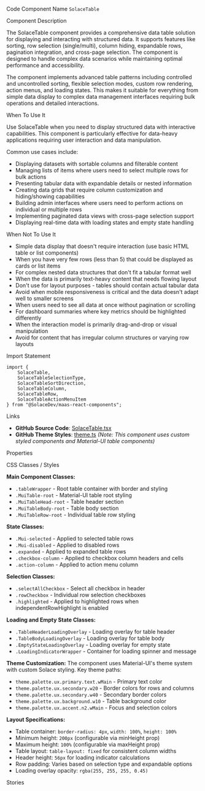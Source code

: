 
<Meta of={SolaceTableStories} />

<Title>Solace Table</Title>

<Description of={SolaceTableStories} />

<Subtitle>Code Component Name</Subtitle>
`SolaceTable`

<Subtitle>Component Description</Subtitle>

The SolaceTable component provides a comprehensive data table solution for displaying and interacting with structured data. It supports features like sorting, row selection (single/multi), column hiding, expandable rows, pagination integration, and cross-page selection. The component is designed to handle complex data scenarios while maintaining optimal performance and accessibility.

The component implements advanced table patterns including controlled and uncontrolled sorting, flexible selection modes, custom row rendering, action menus, and loading states. This makes it suitable for everything from simple data display to complex data management interfaces requiring bulk operations and detailed interactions.

<Subtitle>When To Use It</Subtitle>

Use SolaceTable when you need to display structured data with interactive capabilities. This component is particularly effective for data-heavy applications requiring user interaction and data manipulation.

Common use cases include:

- Displaying datasets with sortable columns and filterable content
- Managing lists of items where users need to select multiple rows for bulk actions
- Presenting tabular data with expandable details or nested information
- Creating data grids that require column customization and hiding/showing capabilities
- Building admin interfaces where users need to perform actions on individual or multiple rows
- Implementing paginated data views with cross-page selection support
- Displaying real-time data with loading states and empty state handling

<Subtitle>When Not To Use It</Subtitle>

- Simple data display that doesn't require interaction (use basic HTML table or list components)
- When you have very few rows (less than 5) that could be displayed as cards or list items
- For complex nested data structures that don't fit a tabular format well
- When the data is primarily text-heavy content that needs flowing layout
- Don't use for layout purposes - tables should contain actual tabular data
- Avoid when mobile responsiveness is critical and the data doesn't adapt well to smaller screens
- When users need to see all data at once without pagination or scrolling
- For dashboard summaries where key metrics should be highlighted differently
- When the interaction model is primarily drag-and-drop or visual manipulation
- Avoid for content that has irregular column structures or varying row layouts

<Subtitle>Import Statement</Subtitle>

```tsx
import {
	SolaceTable,
	SolaceTableSelectionType,
	SolaceTableSortDirection,
	SolaceTableColumn,
	SolaceTableRow,
	SolaceTableActionMenuItem
} from "@SolaceDev/maas-react-components";
```

<Subtitle>Links</Subtitle>

- **GitHub Source Code**: [SolaceTable.tsx](https://github.com/SolaceDev/maas-react-components/blob/main/src/components/table/SolaceTable.tsx)
- **GitHub Theme Styles**: [theme.ts](https://github.com/SolaceDev/maas-react-components/blob/main/src/resources/theme.ts) _(Note: This component uses custom styled components and Material-UI table components)_

<Subtitle>Properties</Subtitle>

<ArgTypes of={SolaceTableStories} />

<Subtitle>CSS Classes / Styles</Subtitle>

**Main Component Classes:**

- `.tableWrapper` - Root table container with border and styling
- `.MuiTable-root` - Material-UI table root styling
- `.MuiTableHead-root` - Table header section
- `.MuiTableBody-root` - Table body section
- `.MuiTableRow-root` - Individual table row styling

**State Classes:**

- `.Mui-selected` - Applied to selected table rows
- `.Mui-disabled` - Applied to disabled rows
- `.expanded` - Applied to expanded table rows
- `.checkbox-column` - Applied to checkbox column headers and cells
- `.action-column` - Applied to action menu column

**Selection Classes:**

- `.selectAllCheckbox` - Select all checkbox in header
- `.rowCheckbox` - Individual row selection checkboxes
- `.highlighted` - Applied to highlighted rows when independentRowHighlight is enabled

**Loading and Empty State Classes:**

- `.TableHeaderLoadingOverlay` - Loading overlay for table header
- `.TableBodyLoadingOverlay` - Loading overlay for table body
- `.EmptyStateLoadingOverlay` - Loading overlay for empty state
- `.LoadingIndicatorWrapper` - Container for loading spinner and message

**Theme Customization:**
The component uses Material-UI's theme system with custom Solace styling. Key theme paths:

- `theme.palette.ux.primary.text.wMain` - Primary text color
- `theme.palette.ux.secondary.w20` - Border colors for rows and columns
- `theme.palette.ux.secondary.w40` - Secondary border colors
- `theme.palette.ux.background.w10` - Table background color
- `theme.palette.ux.accent.n2.wMain` - Focus and selection colors

**Layout Specifications:**

- Table container: `border-radius: 4px`, `width: 100%`, `height: 100%`
- Minimum height: `200px` (configurable via minHeight prop)
- Maximum height: `100%` (configurable via maxHeight prop)
- Table layout: `table-layout: fixed` for consistent column widths
- Header height: `56px` for loading indicator calculations
- Row padding: Varies based on selection type and expandable options
- Loading overlay opacity: `rgba(255, 255, 255, 0.45)`

<Subtitle>Stories</Subtitle>

<CustomStories />
